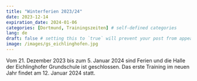 ```yaml
---
title: "Winterferien 2023/24"
date: 2023-12-14
expiration_date: 2024-01-06
categories: [Dortmund, Trainingszeiten] # self-defined categories
lang: de
draft: false # setting this to `true` will prevent your post from appearing on your listing page until you're ready!
image: /images/gs_eichlinghofen.jpg
---
```


Vom 21.
Dezember 2023 bis zum 5.
Januar 2024 sind Ferien und die Halle der Eichlinghofer Grundschule ist geschlossen.
Das erste Training im neuen Jahr findet am 12.
Januar 2024 statt.
